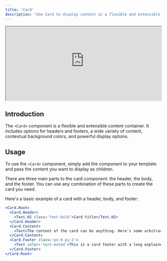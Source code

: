 ```yaml
---
title: 'Card'
description: 'Use Card to display content in a flexible and extensible container'
---
```


<iframe class="rounded-xl" src="https://docs-charts-examples.fly.dev/components/card" width="100%" height="240"></iframe>

## Introduction

The `<Card>` component is a flexible and extensible content container. It includes options for headers and footers, a wide variety of content, contextual background colors, and powerful display options.

## Usage

To use the `<Card>` component, simply add the component to your template and pass the content you want to display as children.

There are three main parts to the card component: the header, the body, and the footer. You can use any combination of these parts to create the card you need.

Here's a basic example of a card with a header, body, and footer:

```jsx
<Card.Root>
  <Card.Header>
    <Text.H2 class='font-bold'>Card title</Text.H2>
  </Card.Header>
  <Card.Content>
    <Text>The content of the card can be anything. Here's some arbitrary text.</Text>
  </Card.Content>
  <Card.Footer class='px-6 py-2'>
    <Text color='text-muted'>This is a card footer with a long explainer</Text>
  </Card.Footer>
</Card.Root>
```

